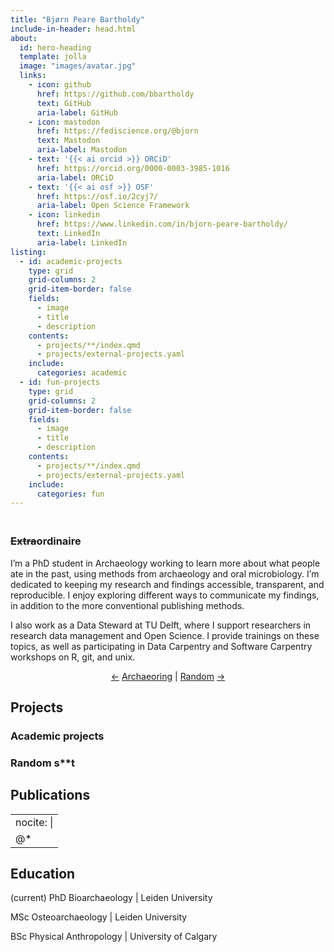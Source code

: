```yaml
---
title: "Bjørn Peare Bartholdy"
include-in-header: head.html
about:
  id: hero-heading
  template: jolla
  image: "images/avatar.jpg"
  links: 
    - icon: github
      href: https://github.com/bbartholdy
      text: GitHub
      aria-label: GitHub
    - icon: mastodon
      href: https://fediscience.org/@bjorn
      text: Mastodon
      aria-label: Mastodon
    - text: '{{< ai orcid >}} ORCiD'
      href: https://orcid.org/0000-0003-3985-1016
      aria-label: ORCiD
    - text: '{{< ai osf >}} OSF'
      href: https://osf.io/2cyj7/
      aria-label: Open Science Framework
    - icon: linkedin
      href: https://www.linkedin.com/in/bjorn-peare-bartholdy/
      text: LinkedIn
      aria-label: LinkedIn
listing: 
  - id: academic-projects
    type: grid
    grid-columns: 2
    grid-item-border: false
    fields: 
      - image
      - title
      - description
    contents: 
      - projects/**/index.qmd
      - projects/external-projects.yaml
    include: 
      categories: academic
  - id: fun-projects
    type: grid
    grid-columns: 2
    grid-item-border: false
    fields: 
      - image
      - title
      - description
    contents: 
      - projects/**/index.qmd
      - projects/external-projects.yaml
    include: 
      categories: fun
---
```


:::{#hero-heading}

<h3 class=subtitle><span id="word"></span></br> ~~Extra~~ordinaire</h3>

I'm a PhD student in Archaeology working to learn more about what people
ate in the past, using methods from archaeology and oral microbiology.
I'm dedicated to keeping my research and findings accessible, transparent,
and reproducible. I enjoy exploring different ways to communicate my findings,
in addition to the more conventional publishing methods.

I also work as a Data Steward at TU Delft, where I support researchers in research
data management and Open Science. I provide trainings on these topics, as well as
participating in Data Carpentry and Software Carpentry workshops on R, git, and unix.

:::

<p style="text-align: center;">
  <a href="https://webring.archaeo.social/previous?host=bjorns.website">←</a>
  <a href="https://webring.archaeo.social/">Archaeoring</a> | <a href="https://webring.archaeo.social/random">Random</a>
  <a href="https://webring.archaeo.social/next?host=bjorns.website">→</a>
</p>

## Projects {#projects-section}

### Academic projects

::: {#academic-projects}
:::

### Random s**t

::: {#fun-projects}
:::

## Publications {#publications-section}

---
nocite: |
  @*
---

::: {#refs}
:::

## Education {#education-section}

(current) PhD Bioarchaeology | Leiden University

MSc Osteoarchaeology | Leiden University

BSc Physical Anthropology | University of Calgary
